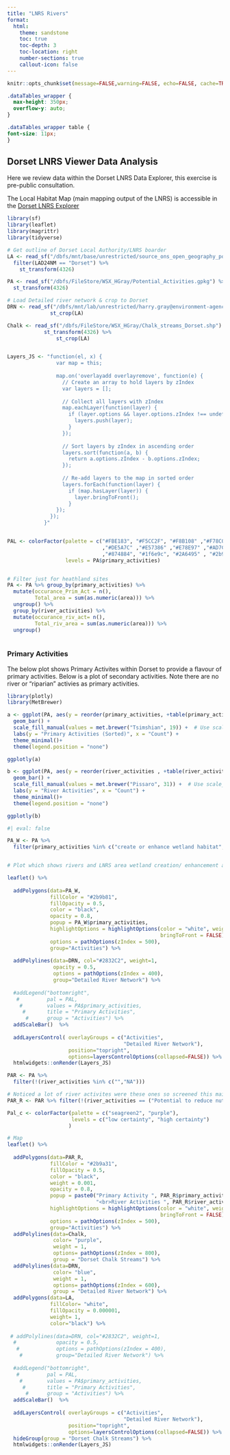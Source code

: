 ```yaml
---
title: "LNRS Rivers"
format:
  html:
    theme: sandstone
    toc: true
    toc-depth: 3
    toc-location: right
    number-sections: true
    callout-icon: false
---
```


```r
knitr::opts_chunk$set(message=FALSE,warning=FALSE, echo=FALSE, cache=TRUE)
```

```css
.dataTables_wrapper {
  max-height: 350px;
  overflow-y: auto;
}

.dataTables_wrapper table {
font-size: 11px;
}
```
## Dorset LNRS Viewer Data Analysis

Here we review data within the Dorset LNRS Data Explorer, this exercise is pre-public consultation. 

The Local Habitat Map (main mapping output of the LNRS) is accessible in the [Dorset LNRS Explorer](https://gi.dorsetcouncil.gov.uk/dorsetexplorer/nature-recovery#map=14.60/50.67895/-2.13060/0&basemap=9/100/100)


```r
library(sf)
library(leaflet)
library(magrittr)
library(tidyverse)

# Get outline of Dorset Local Authority/LNRS boarder
LA <- read_sf("/dbfs/mnt/base/unrestricted/source_ons_open_geography_portal/dataset_local_authority_districts_bdy_uk_bfe/format_SHP_local_authority_districts_bdy_uk_bfe/LATEST_local_authority_districts_bdy_uk_bfe/local_auth_dist_bdy_uk_bfe.shp") %>% 
  filter(LAD24NM == "Dorset") %>% 
    st_transform(4326)

PA <- read_sf("/dbfs/FileStore/WSX_HGray/Potential_Activities.gpkg") %>% 
  st_transform(4326)

# Load Detailed river network & crop to Dorset
DRN <- read_sf("/dbfs/mnt/lab/unrestricted/harry.gray@environment-agency.gov.uk/DRN/DRN_Merged_MCAT.shp") %>% 
              st_crop(LA)

Chalk <- read_sf("/dbfs/FileStore/WSX_HGray/Chalk_streams_Dorset.shp") %>% 
            st_transform(4326) %>% 
                st_crop(LA)


Layers_JS <- "function(el, x) {
                var map = this;
          
                map.on('overlayadd overlayremove', function(e) {
                  // Create an array to hold layers by zIndex
                  var layers = [];
                  
                  // Collect all layers with zIndex
                  map.eachLayer(function(layer) {
                    if (layer.options && layer.options.zIndex !== undefined) {
                      layers.push(layer);
                    }
                  });
          
                  // Sort layers by zIndex in ascending order
                  layers.sort(function(a, b) {
                    return a.options.zIndex - b.options.zIndex;
                  });
          
                  // Re-add layers to the map in sorted order
                  layers.forEach(function(layer) {
                    if (map.hasLayer(layer)) {
                      layer.bringToFront();
                    }
                });
              });
            }"


PAL <- colorFactor(palette = c("#FBE183", "#F5CC2F", "#F8B108" ,"#F78C09", "#DC4D35" ,"#B23A3F" ,"#B14054" 
                               ,"#DE5A7C" ,"#E57386" ,"#E78E97" ,"#AD7CA1"
                               ,"#874884", "#1f6e9c", "#2A6495" , "#2b9b81" ,"#92c051","#92C051" ,"#47A573"),
                   levels = PA$primary_activities)


# Filter just for heathland sites
PA <- PA %>% group_by(primary_activities) %>% 
  mutate(occurance_Prim_Act = n(),
         Total_area = sum(as.numeric(area))) %>% 
  ungroup() %>% 
  group_by(river_activities) %>% 
  mutate(occurance_riv_act= n(),
         Total_riv_area = sum(as.numeric(area))) %>% 
  ungroup()
  
```


### Primary Activities 

The below plot shows Primary Activites within Dorset to provide a flavour of primary activities. Below is a plot of secondary activities. Note there are no river or "riparian" activies as primary activities.

```r
library(plotly)
library(MetBrewer)

a <- ggplot(PA, aes(y = reorder(primary_activities, +table(primary_activities)[primary_activities]), fill = primary_activities)) +
  geom_bar() +
  scale_fill_manual(values = met.brewer("Tsimshian", 19)) +  # Use scale_fill_manual instead of scale_color_manual
  labs(y = "Primary Activities (Sorted)", x = "Count") +
  theme_minimal()+
  theme(legend.position = "none")

ggplotly(a)

```

```r


b <- ggplot(PA, aes(y = reorder(river_activities , +table(river_activities)[river_activities]), fill = river_activities)) +
  geom_bar() +
  scale_fill_manual(values = met.brewer("Pissaro", 31)) +  # Use scale_fill_manual instead of 
  labs(y = "River Activities", x = "Count") +
  theme_minimal()+
  theme(legend.position = "none")

ggplotly(b)

```



```r
#| eval: false

PA_W <- PA %>% 
  filter(primary_activities %in% c("create or enhance wetland habitat","enhance wetland habitat", "create or enhance heathland or wetland habitat" ))


# Plot which shows rivers and LNRS area wetland creation/ enhancement areas

leaflet() %>% 
  
  addPolygons(data=PA_W,
              fillColor = "#2b9b81",
              fillOpacity = 0.5,
              color = "black",
              opacity = 0.8,
              popup = PA_W$primary_activities,
              highlightOptions = highlightOptions(color = "white", weight = 4,
                                                  bringToFront = FALSE),
              options = pathOptions(zIndex = 500),
              group="Activities") %>% 
  
  addPolylines(data=DRN, col="#2832C2", weight=1, 
               opacity = 0.5,
               options = pathOptions(zIndex = 400),
               group="Detailed River Network") %>%
  
  #addLegend("bottomright", 
   #         pal = PAL, 
    #        values = PA$primary_activities, 
     #       title = "Primary Activities",
      #      group = "Activities") %>% 
  addScaleBar()  %>% 
  
  addLayersControl( overlayGroups = c("Activities",
                                      "Detailed River Network"),
                    position="topright",
                    options=layersControlOptions(collapsed=FALSE)) %>% 
  htmlwidgets::onRender(Layers_JS) 

```

```r

PAR <- PA %>% 
  filter(!(river_activities %in% c("","NA")))

# Noticed a lot of river activites were these ones so screened this main one out.
PAR_R <- PAR %>% filter(!(river_activities == ("Potential to reduce nutrient run-off through habitat creation or enhancement")))

Pal_c <- colorFactor(palette = c("seagreen2", "purple"),
                     levels = c("low certainty", "high certainty")
                    )

# Map
leaflet() %>% 
  
  addPolygons(data=PAR_R,
              fillColor = "#2b9a31",
              fillOpacity = 0.5,
              color = "black",
              weight = 0.001,
              opacity = 0.8,
              popup = paste0("Primary Activity ", PAR_R$primary_activities,
                             "<br>River Activities ", PAR_R$river_activities),
              highlightOptions = highlightOptions(color = "white", weight = 4,
                                                  bringToFront = FALSE),
              options = pathOptions(zIndex = 500),
              group="Activities") %>% 
  addPolylines(data=Chalk, 
               color= "purple",
               weight = 1,
               options= pathOptions(zIndex = 800),
               group = "Dorset Chalk Streams") %>% 
  addPolylines(data=DRN, 
               color= "blue",
               weight = 1,
               options= pathOptions(zIndex = 600),
               group = "Detailed River Network") %>% 
  addPolygons(data=LA, 
              fillColor= "white",
              fillOpacity = 0.000001,
              weight= 1,
              color="black") %>% 
  
 # addPolylines(data=DRN, col="#2832C2", weight=1, 
  #             opacity = 0.5,
   #            options = pathOptions(zIndex = 400),
    #           group="Detailed River Network") %>%
  
  #addLegend("bottomright", 
   #         pal = PAL, 
    #        values = PA$primary_activities, 
     #       title = "Primary Activities",
      #      group = "Activities") %>% 
  addScaleBar()  %>% 
  
  addLayersControl( overlayGroups = c("Activities",
                                      "Detailed River Network"),
                    position="topright",
                    options=layersControlOptions(collapsed=FALSE)) %>% 
  hideGroup(group = "Dorset Chalk Streams") %>% 
  htmlwidgets::onRender(Layers_JS) 

```

